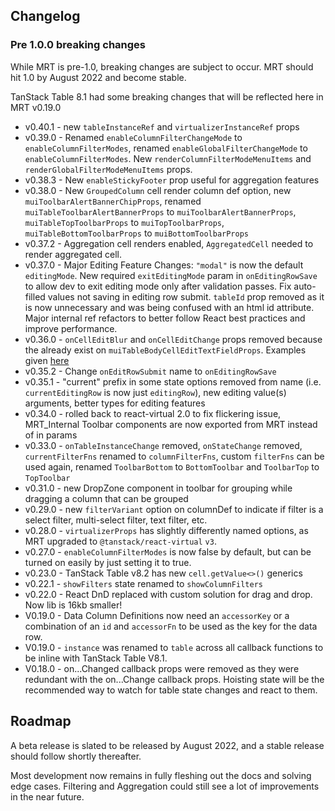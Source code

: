 
<Head>
  <title>Changelog and Roadmap - Material React Table Docs</title>
  <meta
    name="description"
    content="Material React Table Changelog and Roadmap for future development"
  />
</Head>

## Changelog

### Pre 1.0.0 breaking changes

While MRT is pre-1.0, breaking changes are subject to occur. MRT should hit 1.0 by August 2022 and become stable.

TanStack Table 8.1 had some breaking changes that will be reflected here in MRT v0.19.0

- v0.40.1 - new `tableInstanceRef` and `virtualizerInstanceRef` props
- v0.39.0 - Renamed `enableColumnFilterChangeMode` to `enableColumnFilterModes`, renamed `enableGlobalFilterChangeMode` to `enableColumnFilterModes`. New `renderColumnFilterModeMenuItems` and `renderGlobalFilterModeMenuItems` props.
- v0.38.3 - New `enableStickyFooter` prop useful for aggregation features
- v0.38.0 - New `GroupedColumn` cell render column def option, new `muiToolbarAlertBannerChipProps`, renamed `muiTableToolbarAlertBannerProps` to `muiToolbarAlertBannerProps`, `muiTableTopToolbarProps` to `muiTopToolbarProps`, `muiTableBottomToolbarProps` to `muiBottomToolbarProps`
- v0.37.2 - Aggregation cell renders enabled, `AggregatedCell` needed to render aggregated cell.
- v0.37.0 - Major Editing Feature Changes: `"modal"` is now the default `editingMode`. New required `exitEditingMode` param in `onEditingRowSave` to allow dev to exit editing mode only after validation passes. Fix auto-filled values not saving in editing row submit. `tableId` prop removed as it is now unnecessary and was being confused with an html id attribute. Major internal ref refactors to better follow React best practices and improve performance.
- v0.36.0 - `onCellEditBlur` and `onCellEditChange` props removed because the already exist on `muiTableBodyCellEditTextFieldProps`. Examples given [here](/docs/guides/editing)
- v0.35.2 - Change `onEditRowSubmit` name to `onEditingRowSave`
- v0.35.1 - "current" prefix in some state options removed from name (i.e. `currentEditingRow` is now just `editingRow`), new editing value(s) arguments, better types for editing features
- v0.34.0 - rolled back to react-virtual 2.0 to fix flickering issue, MRT_Internal Toolbar components are now exported from MRT instead of in params
- v0.33.0 - `onTableInstanceChange` removed, `onStateChange` removed, `currentFilterFns` renamed to `columnFilterFns`, custom `filterFns` can be used again, renamed `ToolbarBottom` to `BottomToolbar` and `ToolbarTop` to `TopToolbar`
- v0.31.0 - new DropZone component in toolbar for grouping while dragging a column that can be grouped
- v0.29.0 - new `filterVariant` option on columnDef to indicate if filter is a select filter, multi-select filter, text filter, etc.
- v0.28.0 - `virtualizerProps` has slightly differently named options, as MRT upgraded to `@tanstack/react-virtual` `v3`.
- v0.27.0 - `enableColumnFilterModes` is now false by default, but can be turned on easily by just setting it to true.
- v0.23.0 - TanStack Table v8.2 has new `cell.getValue<>()` generics
- v0.22.1 - `showFilters` state renamed to `showColumnFilters`
- v0.22.0 - React DnD replaced with custom solution for drag and drop. Now lib is 16kb smaller!
- V0.19.0 - Data Column Definitions now need an `accessorKey` or a combination of an `id` and `accessorFn` to be used as the key for the data row.
- V0.19.0 - `instance` was renamed to `table` across all callback functions to be inline with TanStack Table V8.1.
- V0.18.0 - on...Changed callback props were removed as they were redundant with the on...Change callback props. Hoisting state will be the recommended way to watch for table state changes and react to them.

## Roadmap

A beta release is slated to be released by August 2022, and a stable release should follow shortly thereafter.

Most development now remains in fully fleshing out the docs and solving edge cases. Filtering and Aggregation could still see a lot of improvements in the near future.

